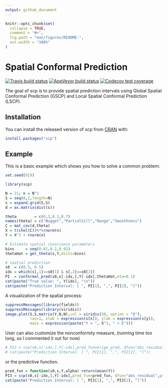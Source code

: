 ```yaml
---
output: github_document
---
```


<!-- README.md is generated from README.Rmd. Please edit that file -->

```r
knitr::opts_chunk$set(
  collapse = TRUE,
  comment = "#>",
  fig.path = "man/figures/README-",
  out.width = "100%"
)
```

# Spatial Conformal Prediction

<!-- badges: start -->
[![Travis build status](https://travis-ci.com/mhuiying/scp.svg?branch=master)](https://travis-ci.com/mhuiying/scp)
[![AppVeyor build status](https://ci.appveyor.com/api/projects/status/github/mhuiying/scp?branch=master&svg=true)](https://ci.appveyor.com/project/mhuiying/scp)
[![Codecov test coverage](https://codecov.io/gh/mhuiying/scp/branch/master/graph/badge.svg)](https://codecov.io/gh/mhuiying/scp?branch=master)
<!-- badges: end -->

The goal of scp is to provide spatial prediction intervals using Global Spatial Conformal Prediction (GSCP) and Local Spatial Conformal Prediction (LSCP).

## Installation

You can install the released version of scp from [CRAN](https://CRAN.R-project.org) with:

``` r
install.packages("scp")
```

## Example

This is a basic example which shows you how to solve a common problem:

```r
set.seed(919)
```

```r
library(scp)

N = 21; n = N^2
S = seq(0,1,length=N)
s = expand.grid(S,S)
d = as.matrix(dist(s))

theta        = c(0,3,0.1,0.7)
names(theta) = c("Nugget","PartialSill","Range","Smoothness")
C = mat_cov(d,theta)
X = t(chol(C))%*%rnorm(n)
Y = X^3 + rnorm(n)

# Estimate spatial covariance parameters
bins     = seq(0.01,0.2,0.01)
thetaHat = get_theta(s,Y,dists=bins)

# spatial prediction
s0  = c(0.5, 0.5)
idx = which(s[,1]==s0[1] & s[,2]==s0[2])
PI  = conformal_pred(s0,s[-idx,],Y[-idx],thetaHat,eta=0.1)
cat(paste("True value: ", Y[idx], "\n"))
cat(paste("Prediction Interval: [ ", PI[1], ",", PI[2], "]"))
```

A visualization of the spatial process:

```r
suppressMessages(library(fields))
suppressMessages(library(viridis))
image.plot(S,S,matrix(Y,N,N),col = viridis(50, option = "D"),
           las=1, xlab = expression(s[x]), ylab = expression(s[y]),
           main = expression(paste("Y = ", X^3, " + E")))
```

User can also customize the nonconformity measure, (running time too long, so I commented it out for now)
```r
# PI2 = scp(s0,s[-idx,],Y[-idx],pred_fun=krige_pred, dfun="abs_residual",precision=0.1)
# cat(paste("Prediction Interval: [ ", PI2[1], ",", PI2[2], "]"))
```

or the predictive function.

```r
pred_fun = function(s0,s,Y,alpha) return(mean(Y))
PI3 = scp(s0,s[-idx,],Y[-idx],pred_fun=pred_fun, dfun="abs_residual",precision=0.1)
cat(paste("Prediction Interval: [ ", PI3[1], ",", PI3[2], "]"))
```
